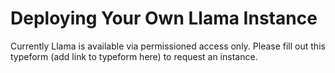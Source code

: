 # Deploying Your Own Llama Instance

Currently Llama is available via permissioned access only. Please fill out this typeform (add link to typeform here) to request an instance.